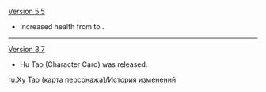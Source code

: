 {{Change History/Header}}
[[Version 5.5]]
* Increased health from {{TCG Health|10}} to {{TCG Health|12}}.
----
[[Version 3.7]]
* Hu Tao (Character Card) was released.
<noinclude>
[[ru:Ху Тао (карта персонажа)/История изменений]]
</noinclude>
